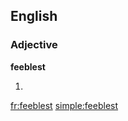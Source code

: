 ==English==

===Adjective===
'''feeblest'''

# {{superlative of|feeble}}

[[fr:feeblest]]
[[simple:feeblest]]